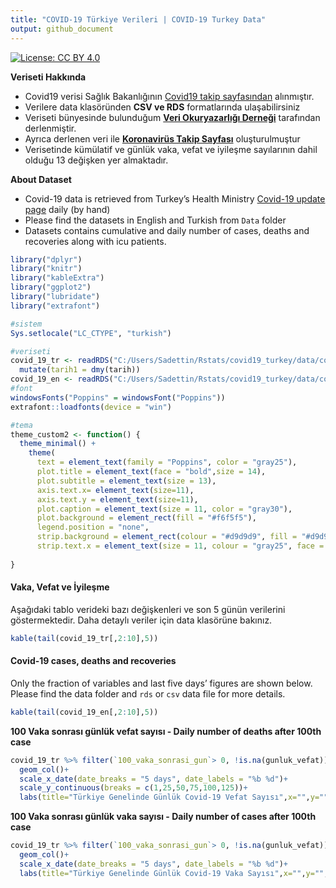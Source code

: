 ```yaml
---
title: "COVID-19 Türkiye Verileri | COVID-19 Turkey Data"
output: github_document
---
```

[![License: CC BY 4.0](https://img.shields.io/badge/License-CC%20BY%204.0-lightgrey.svg)](https://creativecommons.org/licenses/by/4.0/deed.es)

**Veriseti Hakkında**

* Covid19 verisi Sağlık Bakanlığının [Covid19 takip sayfasından](https://covid19.saglik.gov.tr/)  alınmıştır.
* Verilere data klasöründen **CSV ve RDS** formatlarında ulaşabilirsiniz
* Veriseti bünyesinde bulunduğum **[Veri Okuryazarlığı Derneği](https://twitter.com/voydorg)** tarafından derlenmiştir.
* Ayrıca derlenen veri ile **[Koronavirüs Takip Sayfası](https://veribulteni.voyd.org.tr/koronavirus-takip/)** oluşturulmuştur
* Verisetinde kümülatif ve günlük vaka, vefat ve iyileşme sayılarının dahil olduğu 13 değişken yer almaktadır.

**About Dataset**

* Covid-19 data is retrieved from Turkey's Health Ministry [Covid-19 update page](https://covid19.saglik.gov.tr/) daily (by hand)
* Please find the datasets in English and Turkish from `Data` folder
* Datasets contains cumulative and daily number of cases, deaths and recoveries along with icu patients.

```r
library("dplyr")
library("knitr")
library("kableExtra")
library("ggplot2")
library("lubridate")
library("extrafont")

#sistem
Sys.setlocale("LC_CTYPE", "turkish")

#veriseti
covid_19_tr <- readRDS("C:/Users/Sadettin/Rstats/covid19_turkey/data/covid_19_tr.rds") %>%
  mutate(tarih1 = dmy(tarih)) 
covid_19_en <- readRDS("C:/Users/Sadettin/Rstats/covid19_turkey/data/covid_19_en.rds")
#font
windowsFonts("Poppins" = windowsFont("Poppins"))
extrafont::loadfonts(device = "win")

#tema
theme_custom2 <- function() {
  theme_minimal() +
    theme(
      text = element_text(family = "Poppins", color = "gray25"),
      plot.title = element_text(face = "bold",size = 14),
      plot.subtitle = element_text(size = 13),
      axis.text.x= element_text(size=11),
      axis.text.y = element_text(size=11),
      plot.caption = element_text(size = 11, color = "gray30"),
      plot.background = element_rect(fill = "#f6f5f5"),
      legend.position = "none",
      strip.background = element_rect(colour = "#d9d9d9", fill = "#d9d9d9"),
      strip.text.x = element_text(size = 11, colour = "gray25", face = "bold"))
  
}
```

#### Vaka, Vefat ve İyileşme

Aşağıdaki tablo verideki bazı değişkenleri ve son 5 günün verilerini göstermektedir. Daha detaylı veriler için data klasörüne bakınız.

```r
kable(tail(covid_19_tr[,2:10],5))
```

#### Covid-19 cases, deaths and recoveries
Only the fraction of variables and last five days' figures are shown below. Please find the data folder and `rds` or `csv` data file for more details.

```r
kable(tail(covid_19_en[,2:10],5))
```

**100 Vaka sonrası günlük vefat sayısı - Daily number of deaths after 100th case**
```r
covid_19_tr %>% filter(`100_vaka_sonrasi_gun`> 0, !is.na(gunluk_vefat)) %>%   ggplot(aes(tarih1, gunluk_vefat))+
  geom_col()+
  scale_x_date(date_breaks = "5 days", date_labels = "%b %d")+
  scale_y_continuous(breaks = c(1,25,50,75,100,125))+
  labs(title="Türkiye Genelinde Günlük Covid-19 Vefat Sayısı",x="",y="", caption = "Kaynak: Sağlık Bakanlığı")+theme_custom2()+theme(axis.text.x = element_text(angle = 45, hjust = 0.5, vjust = 0.7))
```



**100 Vaka sonrası günlük vaka sayısı - Daily number of cases after 100th case**
```r
covid_19_tr %>% filter(`100_vaka_sonrasi_gun`> 0, !is.na(gunluk_vefat)) %>%   ggplot(aes(tarih1, gunluk_vaka, fill ="#e34a33"))+
  geom_col()+
  scale_x_date(date_breaks = "5 days", date_labels = "%b %d")+
  labs(title="Türkiye Genelinde Günlük Covid-19 Vaka Sayısı",x="",y="", caption = "Kaynak: Sağlık Bakanlığı")+theme_custom2()+ theme(axis.text.x = element_text(angle = 45, hjust = 0.5, vjust = 0.7))
```
